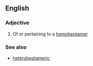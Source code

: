 ==English==

===Adjective===
{{en-adj|-}}

# Of or pertaining to a [[homoheptamer]]

===See also===
* [[heteroheptameric]]